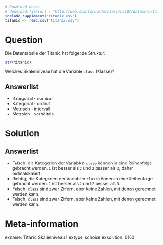 ```r
# Download data:
# download.file(url = "http://web.stanford.edu/class/cs102/datasets/Titanic.csv", destfile = "titanic.csv" )
include_supplement("titanic.csv")
titanic <- read.csv("titanic.csv")
```

Question
========

Die Datentabelle der Titanic hat folgende Struktur:

```r
str(titanic)
```

Welches Skalenniveau hat die Variable `class` (Klasse)?

Answerlist
----------
* Kategorial - nominal
* Kategorial - ordinal
* Metrisch - intervall
* Metrsich - verhältnis

Solution
========

Answerlist
----------
* Falsch, die Kategorien der Variablen `class` können in eine Reihenfolge gebracht werden. `1` ist besser als `2` und `2` besser als `3`, daher ordinalskaliert.
* Richtig, die Kategorien der Variablen `class` können in eine Reihenfolge gebracht werden. `1` ist besser als `2` und `2` besser als `3`.
* Falsch, `class` sind zwar Ziffern, aber keine Zahlen, mit denen gerechnet werden kann.
* Falsch, `class` sind zwar Ziffern, aber keine Zahlen, mit denen gerechnet werden kann.

Meta-information
================
exname: Titanic Skalenniveau 1
extype: schoice
exsolution: 0100